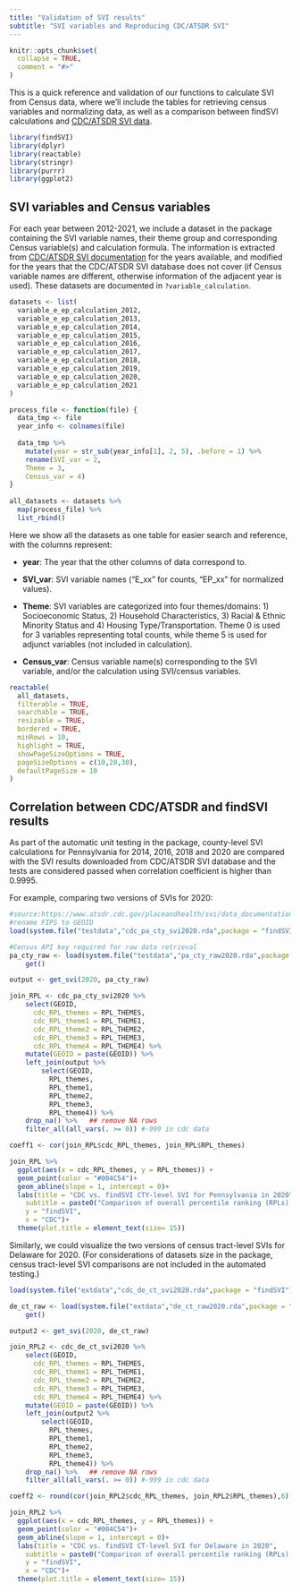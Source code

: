 ```yaml
---
title: "Validation of SVI results"
subtitle: "SVI variables and Reproducing CDC/ATSDR SVI"
---
```


```r
knitr::opts_chunk$set(
  collapse = TRUE,
  comment = "#>"
)
```

This is a quick reference and validation of our functions to calculate SVI from Census data, where we'll include the tables for retrieving census variables and normalizing data, as well as a comparison between findSVI calculations and [CDC/ATSDR SVI data](https://www.atsdr.cdc.gov/placeandhealth/svi/data_documentation_download.html).

```r
library(findSVI)
library(dplyr)
library(reactable)
library(stringr)
library(purrr)
library(ggplot2)
```

## SVI variables and Census variables

For each year between 2012-2021, we include a dataset in the package containing the SVI variable names, their theme group and corresponding Census variable(s) and calculation formula. The information is extracted from [CDC/ATSDR SVI documentation](https://www.atsdr.cdc.gov/placeandhealth/svi/data_documentation_download.html) for the years available, and modified for the years that the CDC/ATSDR SVI database does not cover (if Census variable names are different, otherwise information of the adjacent year is used). These datasets are documented in `?variable_calculation`.

```r
datasets <- list( 
  variable_e_ep_calculation_2012,
  variable_e_ep_calculation_2013,
  variable_e_ep_calculation_2014,
  variable_e_ep_calculation_2015,
  variable_e_ep_calculation_2016,
  variable_e_ep_calculation_2017,
  variable_e_ep_calculation_2018, 
  variable_e_ep_calculation_2019,
  variable_e_ep_calculation_2020,
  variable_e_ep_calculation_2021
)

process_file <- function(file) {
  data_tmp <- file
  year_info <- colnames(file)
  
  data_tmp %>% 
    mutate(year = str_sub(year_info[1], 2, 5), .before = 1) %>% 
    rename(SVI_var = 2,
    Theme = 3,
    Census_var = 4) 
}
  
all_datasets <- datasets %>% 
  map(process_file) %>% 
  list_rbind()

```

Here we show all the datasets as one table for easier search and reference, with the columns represent:

-   **year**: The year that the other columns of data correspond to.

-   **SVI_var**: SVI variable names ("E_xx" for counts, "EP_xx" for normalized values).

-   **Theme**: SVI variables are categorized into four themes/domains: 1) Socioeconomic Status, 2) Household Characteristics, 3) Racial & Ethnic Minority Status and 4) Housing Type/Transportation. Theme 0 is used for 3 variables representing total counts, while theme 5 is used for adjunct variables (not included in calculation).

-   **Census_var**: Census variable name(s) corresponding to the SVI variable, and/or the calculation using SVI/census variables.

```r
reactable(
  all_datasets,
  filterable = TRUE,
  searchable = TRUE,
  resizable = TRUE,
  bordered = TRUE,
  minRows = 10,
  highlight = TRUE,
  showPageSizeOptions = TRUE,
  pageSizeOptions = c(10,20,30),
  defaultPageSize = 10
)
```

## Correlation between CDC/ATSDR and findSVI results

As part of the automatic unit testing in the package, county-level SVI calculations for Pennsylvania for 2014, 2016, 2018 and 2020 are compared with the SVI results downloaded from CDC/ATSDR SVI database and the tests are considered passed when correlation coefficient is higher than 0.9995.

For example, comparing two versions of SVIs for 2020:

```r
#source:https://www.atsdr.cdc.gov/placeandhealth/svi/data_documentation_download.html
#rename FIPS to GEOID
load(system.file("testdata","cdc_pa_cty_svi2020.rda",package = "findSVI"))

#Census API key required for raw data retrieval
pa_cty_raw <- load(system.file("testdata","pa_cty_raw2020.rda",package = "findSVI")) %>%
    get()

output <- get_svi(2020, pa_cty_raw)

join_RPL <- cdc_pa_cty_svi2020 %>%
    select(GEOID,
      cdc_RPL_themes = RPL_THEMES,
      cdc_RPL_theme1 = RPL_THEME1,
      cdc_RPL_theme2 = RPL_THEME2,
      cdc_RPL_theme3 = RPL_THEME3,
      cdc_RPL_theme4 = RPL_THEME4) %>%
    mutate(GEOID = paste(GEOID)) %>%
    left_join(output %>%
        select(GEOID,
          RPL_themes,
          RPL_theme1,
          RPL_theme2,
          RPL_theme3,
          RPL_theme4)) %>%
    drop_na() %>%   ## remove NA rows
    filter_all(all_vars(. >= 0)) #-999 in cdc data

coeff1 <- cor(join_RPL$cdc_RPL_themes, join_RPL$RPL_themes)

join_RPL %>% 
  ggplot(aes(x = cdc_RPL_themes, y = RPL_themes)) +
  geom_point(color = "#004C54")+
  geom_abline(slope = 1, intercept = 0)+
  labs(title = "CDC vs. findSVI CTY-level SVI for Pennsylvania in 2020",
    subtitle = paste0("Comparison of overall percentile ranking (RPLs), correlation coefficient = ", coeff1),
    y = "findSVI",
    x = "CDC")+
  theme(plot.title = element_text(size= 15))

```

Similarly, we could visualize the two versions of census tract-level SVIs for Delaware for 2020. (For considerations of datasets size in the package, census tract-level SVI comparisons are not included in the automated testing.)

```r
load(system.file("extdata","cdc_de_ct_svi2020.rda",package = "findSVI"))

de_ct_raw <- load(system.file("extdata","de_ct_raw2020.rda",package = "findSVI")) %>%
    get()

output2 <- get_svi(2020, de_ct_raw)

join_RPL2 <- cdc_de_ct_svi2020 %>%
    select(GEOID,
      cdc_RPL_themes = RPL_THEMES,
      cdc_RPL_theme1 = RPL_THEME1,
      cdc_RPL_theme2 = RPL_THEME2,
      cdc_RPL_theme3 = RPL_THEME3,
      cdc_RPL_theme4 = RPL_THEME4) %>%
    mutate(GEOID = paste(GEOID)) %>%
    left_join(output2 %>%
        select(GEOID,
          RPL_themes,
          RPL_theme1,
          RPL_theme2,
          RPL_theme3,
          RPL_theme4)) %>%
    drop_na() %>%   ## remove NA rows
    filter_all(all_vars(. >= 0)) #-999 in cdc data

coeff2 <- round(cor(join_RPL2$cdc_RPL_themes, join_RPL2$RPL_themes),6)

join_RPL2 %>% 
  ggplot(aes(x = cdc_RPL_themes, y = RPL_themes)) +
  geom_point(color = "#004C54")+
  geom_abline(slope = 1, intercept = 0)+
  labs(title = "CDC vs. findSVI CT-level SVI for Delaware in 2020",
    subtitle = paste0("Comparison of overall percentile ranking (RPLs), correlation coefficient = ", coeff2),
    y = "findSVI",
    x = "CDC")+
  theme(plot.title = element_text(size= 15))


```
